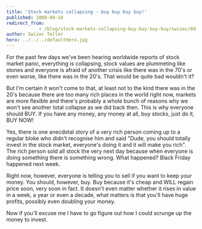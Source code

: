 ```yaml
---
title: 'Stock markets collapsing - buy buy buy buy!'
published: 2008-09-18
redirect_from: 
            - /blog/stock-markets-collapsing-buy-buy-buy-buy/swizec/69
author: Swizec Teller
hero: ../../../defaultHero.jpg
---
```

For the past few days we've been hearing worldwide reports of stock market panic, everything is collapsing, stock values are plummeting like stones and everyone is afraid of another crisis like there was in the 70's or even worse, like there was in the 20's. That would be quite bad wouldn't it?

But I'm certain it won't come to that, at least not to the kind there was in the 20's because there are too many rich places in the world right now, markets are more flexible and there's probably a whole bunch of reasons why we won't see another total collapse as we did back then. This is why everyone should BUY. If you have any money, any money at all, buy stocks, just do it, BUY NOW!

Yes, there is one anecdotal story of a very rich person coming up to a regular bloke who didn't recognise him and said "Dude, you should totally invest in the stock market, everyone's doing it and it will make you rich". The rich person sold all stock the very next day because when everyone is doing something there is something wrong. What happened? Black Friday happened next week.

Right now, however, everyone is telling you to sell if you want to keep your money. You should, however, buy. Buy because it's cheap and WILL regain price soon, very soon in fact. It doesn't even matter whether it rises in value in a week, a year or even a decade, what matters is that you'll have huge profits, possibly even doubling your money.

Now if you'll excuse me I have to go figure out how I could scrunge up the money to invest.